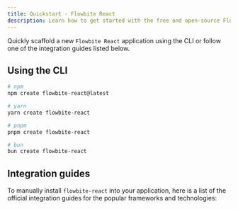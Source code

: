 ```yaml
---
title: Quickstart - Flowbite React
description: Learn how to get started with the free and open-source Flowbite React UI component library based on the utility classes from Tailwind CSS
---
```


Quickly scaffold a new `Flowbite React` application using the CLI or follow one of the integration guides listed below.

## Using the CLI

```bash
# npm
npm create flowbite-react@latest

# yarn
yarn create flowbite-react

# pnpm
pnpm create flowbite-react

# bun
bun create flowbite-react
```

## Integration guides

To manually install `flowbite-react` into your application, here is a list of the official integration guides for the popular frameworks and technologies:

<IntegrationGuides />
